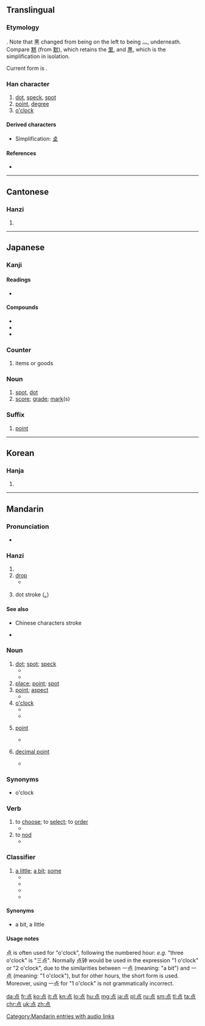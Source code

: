 {{also|點|奌}}
==Translingual==
{{stroke order|strokes=9}}
{{stroke order|type=animate}}
{{zh-hanzi-box|点|[[點]]}}

===Etymology===
{{Han simp|點|f=黑|t=灬}}. Note that 黑 changed from being on the left to being 灬, underneath. Compare [[黙]] (from [[默]]), which retains the [[里]], and [[黒]], which is the simplification in isolation.

Current form is {{Han compound|占|灬}}.

===Han character===
{{Han char|rn=86|rad=火|as=05|sn=9|four=|canj=X卜口火 (XYRF), 卜口火 (YRF)|ids=⿱[[占]][[灬]]}}

# [[dot]], [[speck]], [[spot]]
# [[point]], [[degree]]
# [[o'clock]]

====Derived characters====
* Simplification: [[奌]]

====References====
* {{Han ref|kx=0669.101|dkj=18980|dj=1078.150|hdz=32198.070|uh=70B9|ud=28857}}

----

==Cantonese==

===Hanzi===
{{yue-hanzi|jyut=[[dim2]]|y=dim2|tra=點}}

# {{defn|lang=yue|sort=火05}}

----

==Japanese==

===Kanji===
{{ja-kanji|grade=2|rs=火05|style=s|kyu=點}}

====Readings====
* {{ja-readings
|kanon=[[てん]] (ten)
|goon=[[てん]] (ten)
|kun=[[ぼち]] (bochi), [[たてる]] ([[点てる]], tateru), [[さす]] ([[点す]], sasu), [[とぼす]] ([[点す]], tobosu), [[ともす]] ([[点す]], tomosu), [[つける]] ([[点ける]], [[tsukeru]])}}
{{attention|ja|review readings}}

====Compounds====
* {{ja-r|点穴|てんけつ|gloss=[[pressure point]]s}}
* {{ja-r|濁点|だくてん}}
* {{ja-r|半濁点|はんだくてん}}

===Counter===
{{ja-pos|てん|counter}}

# items or goods

===Noun===
{{ja-noun|てん}}

# [[spot]], [[dot]]
# [[score]]; [[grade]]; [[mark]](s)

===Suffix===
{{ja-pos|てん|suffix}}

# [[point]]

----

==Korean==

===Hanja===
{{ko-hanja|hangeul=점|eumhun=|rv=jeom|mr=chŏm|y=cem}}

# {{defn|lang=ko|sort=火05}}

----

==Mandarin==

===Pronunciation===
* {{audio|zh-diǎn.ogg|audio|lang=cmn}}

===Hanzi===
{{cmn-hanzi|tra=點|pin=[[diǎn]] ([[dian3]]), [[wéi]] ([[wei2]])|wg=tien<sup>3</sup>, wei<sup>2</sup>}}

# {{defn|lang=cmn|sort=火05}}
# [[drop]]
#* {{zh-usex|雨点|raindrop|link=y}}
# {{context|Chinese characters stroke|lang=cmn}} dot stroke ([[、]])

====See also====
* {{zh-l|筆畫/笔画}} Chinese characters stroke
*{{projectlink|pedia|Stroke_(CJKV_character)|Chinese strokes}}

===Noun===
{{cmn-noun|s|tra=點|sim=点|pin=diǎn}}

# [[dot]]; [[spot]]; [[speck]]
#* {{zh-usex|在 地图 上，城镇 是 用 小 红 '''点''' 标 出 的。|On the map towns were marked by a red '''dot'''.|link=y}}
#* {{zh-usex|船 在 远处 的 水平 线上 成了 一 个 小 '''点'''。|The ship became a mere '''dot''' on the horizon.|link=y}}
# [[place]]; [[point]]; [[spot]]
# [[point]]; [[aspect]]
#* {{zh-usex|他 在 这 '''点''' 上 很 坚持。|He is most insistent on this '''point'''.|link=y}}	
# [[o'clock]]
#* {{zh-usex|我 今天 6 '''点''' 去 看 他。|I am going to see him today at six '''o'clock'''.|link=y}}
#* {{zh-usex|现在 几 '''点''' 了？六 点 了。|What time is it? It's six '''o'clock'''.|link=y}}
# {{context|mathematics|lang=cmn}} [[point]]
#* {{zh-usex|我们 可以 用 一 条 直线 把 点 A 和 B 联结 起来。|We can join point A to point B with a straight line.|link=y}}  
# {{context|mathematics|lang=cmn}} [[decimal point]]
#* {{zh-usex|收据 上 的 价格 读作“三 '''点''' 二 十 四”。|The price read "three '''point''' twenty four" on the receipt.|link=y}}
  
===Synonyms===
* {{zh-l|點鐘/点钟}} o'clock		  
  
===Verb===
{{cmn-verb|s|tra=點|sim=点|pin=diǎn}}

# to [[choose]]; to [[select]]; to [[order]] {{qualifier|food}}
#* {{zh-usex|他们 '''点''' 一 些 食物 和 大 碗汤。|They '''order''' some food and a big bowl of soup.|link=y}}
# to [[nod]]
#* {{zh-usex|他 '''点''' 一下 头，指明 了 这 个 地方。|He indicated the place by a '''nod''' of his head.|link=y}}  
 
===Classifier===

{{cmn-verb|s|tra=點|sim=点|pin=diǎn}}

# [[a little]]; [[a bit]]; [[some]]
#* {{zh-usex|你 能 再 给 我 '''点''' 茶 吗？|Would you please give me '''some''' more tea?|link=y}}
#* {{zh-usex|我 想要 点 蛋糕。|I want some cake.|link=y}}
#* {{zh-usex|他 有 点 苍白。|He's a little pale.|link=y}}
#* {{zh-usex|今天 有 点 冷。|It's a little cold today.|link=y}}

====Synonyms====
* {{zh-l|一點/一点}} a bit, a little

====Usage notes====
点 is often used for "o'clock", following the numbered hour: ''e.g.'' "three o'clock" is "三点". Normally 点钟 would be used in the expression "1 o'clock" or "2 o'clock", due to the similarities between 一点 (meaning: "a bit") and 一点 (meaning: "1 o'clock"), but for other hours, the short form is used. Moreover, using 一点 for "1 o'clock" is not grammatically incorrect.

[[Category:Mandarin entries with audio links]]

[[da:点]]
[[fr:点]]
[[ko:点]]
[[it:点]]
[[kn:点]]
[[lo:点]]
[[hu:点]]
[[mg:点]]
[[ja:点]]
[[pl:点]]
[[ru:点]]
[[sm:点]]
[[tl:点]]
[[ta:点]]
[[chr:点]]
[[uk:点]]
[[zh:点]]